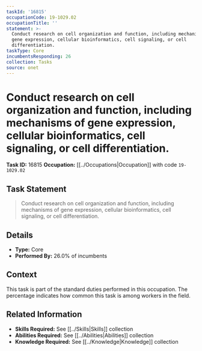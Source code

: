 ```yaml
---
taskId: '16815'
occupationCode: 19-1029.02
occupationTitle: ''
statement: >-
  Conduct research on cell organization and function, including mechanisms of
  gene expression, cellular bioinformatics, cell signaling, or cell
  differentiation.
taskType: Core
incumbentsResponding: 26
collection: Tasks
source: onet
---
```

# Conduct research on cell organization and function, including mechanisms of gene expression, cellular bioinformatics, cell signaling, or cell differentiation.

**Task ID:** 16815
**Occupation:** [[../Occupations|Occupation]] with code `19-1029.02`

## Task Statement

> Conduct research on cell organization and function, including mechanisms of gene expression, cellular bioinformatics, cell signaling, or cell differentiation.

## Details

- **Type:** Core
- **Performed By:** 26.0% of incumbents

## Context

This task is part of the standard duties performed in this occupation. The percentage indicates how common this task is among workers in the field.

## Related Information

- **Skills Required:** See [[../Skills|Skills]] collection
- **Abilities Required:** See [[../Abilities|Abilities]] collection
- **Knowledge Required:** See [[../Knowledge|Knowledge]] collection
